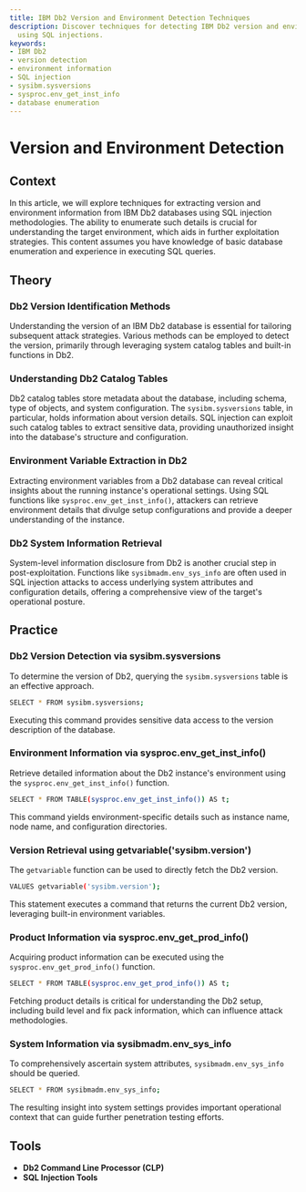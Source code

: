 ```yaml
---
title: IBM Db2 Version and Environment Detection Techniques
description: Discover techniques for detecting IBM Db2 version and environment info
  using SQL injections.
keywords:
- IBM Db2
- version detection
- environment information
- SQL injection
- sysibm.sysversions
- sysproc.env_get_inst_info
- database enumeration
---
```


# Version and Environment Detection

## Context

In this article, we will explore techniques for extracting version and environment information from IBM Db2 databases using SQL injection methodologies. The ability to enumerate such details is crucial for understanding the target environment, which aids in further exploitation strategies. This content assumes you have knowledge of basic database enumeration and experience in executing SQL queries.

## Theory

### Db2 Version Identification Methods

Understanding the version of an IBM Db2 database is essential for tailoring subsequent attack strategies. Various methods can be employed to detect the version, primarily through leveraging system catalog tables and built-in functions in Db2. 

### Understanding Db2 Catalog Tables

Db2 catalog tables store metadata about the database, including schema, type of objects, and system configuration. The `sysibm.sysversions` table, in particular, holds information about version details. SQL injection can exploit such catalog tables to extract sensitive data, providing unauthorized insight into the database's structure and configuration.

### Environment Variable Extraction in Db2

Extracting environment variables from a Db2 database can reveal critical insights about the running instance's operational settings. Using SQL functions like `sysproc.env_get_inst_info()`, attackers can retrieve environment details that divulge setup configurations and provide a deeper understanding of the instance.

### Db2 System Information Retrieval

System-level information disclosure from Db2 is another crucial step in post-exploitation. Functions like `sysibmadm.env_sys_info` are often used in SQL injection attacks to access underlying system attributes and configuration details, offering a comprehensive view of the target's operational posture.

## Practice

### Db2 Version Detection via sysibm.sysversions

To determine the version of Db2, querying the `sysibm.sysversions` table is an effective approach.

```bash
SELECT * FROM sysibm.sysversions;
```

Executing this command provides sensitive data access to the version description of the database.

### Environment Information via sysproc.env_get_inst_info()

Retrieve detailed information about the Db2 instance's environment using the `sysproc.env_get_inst_info()` function.

```bash
SELECT * FROM TABLE(sysproc.env_get_inst_info()) AS t;
```

This command yields environment-specific details such as instance name, node name, and configuration directories.

### Version Retrieval using getvariable('sysibm.version')

The `getvariable` function can be used to directly fetch the Db2 version.

```bash
VALUES getvariable('sysibm.version');
```

This statement executes a command that returns the current Db2 version, leveraging built-in environment variables.

### Product Information via sysproc.env_get_prod_info()

Acquiring product information can be executed using the `sysproc.env_get_prod_info()` function.

```bash
SELECT * FROM TABLE(sysproc.env_get_prod_info()) AS t;
```

Fetching product details is critical for understanding the Db2 setup, including build level and fix pack information, which can influence attack methodologies.

### System Information via sysibmadm.env_sys_info

To comprehensively ascertain system attributes, `sysibmadm.env_sys_info` should be queried.

```bash
SELECT * FROM sysibmadm.env_sys_info;
```

The resulting insight into system settings provides important operational context that can guide further penetration testing efforts.

## Tools

- **Db2 Command Line Processor (CLP)**
- **SQL Injection Tools**